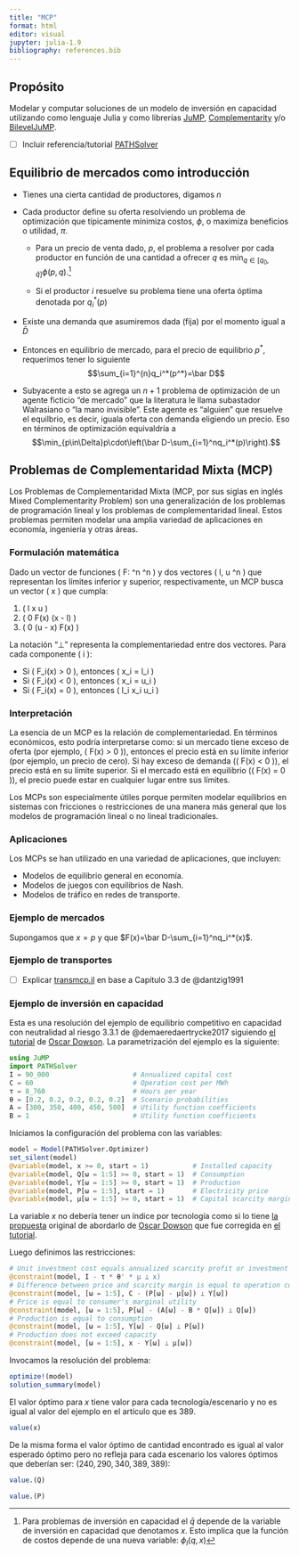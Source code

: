 ```yaml
---
title: "MCP"
format: html
editor: visual
jupyter: julia-1.9
bibliography: references.bib
---
```


## Propósito

Modelar y computar soluciones de un modelo de inversión en capacidad utilizando como lenguaje Julia y como librerías [JuMP](https://github.com/jump-dev/JuMP.jl), [Complementarity](https://github.com/chkwon/Complementarity.jl) y/o [BilevelJuMP](https://github.com/joaquimg/BilevelJuMP.jl).

-   [ ] Incluir referencia/tutorial [PATHSolver](https://github.com/chkwon/PATHSolver.jl)

## Equilibrio de mercados como introducción

-   Tienes una cierta cantidad de productores, digamos $n$

-   Cada productor define su oferta resolviendo un problema de optimización que típicamente mínimiza costos, $\phi$, o maximiza beneficios o utilidad, $\pi$.

    -   Para un precio de venta dado, $p$, el problema a resolver por cada productor en función de una cantidad a ofrecer $q$ es $\min_{q\in[q_0,\bar q]}\phi(p,q)$.[^1]

    -   Si el productor $i$ resuelve su problema tiene una oferta óptima denotada por $q_i^*(p)$

-   Existe una demanda que asumiremos dada (fija) por el momento igual a $\bar D$

-   Entonces en equilibrio de mercado, para el precio de equilibrio $p^*$, requerimos tener lo siguiente $$\sum_{i=1}^{n}q_i^*(p^*)=\bar D$$

-   Subyacente a esto se agrega un $n+1$ problema de optimización de un agente ficticio "de mercado" que la literatura le llama subastador Walrasiano o "la mano invisible". Este agente es "alguien" que resuelve el equilbrio, es decir, iguala oferta con demanda eligiendo un precio. Eso en términos de optimización equivaldría a $$\min_{p\in\Delta}p\cdot\left(\bar D-\sum_{i=1}^nq_i^*(p)\right).$$

[^1]: Para problemas de inversión en capacidad el $\bar q$ depende de la variable de inversión en capacidad que denotamos $x$. Esto implica que la función de costos depende de una nueva variable: $\phi_I(q,x)$

## Problemas de Complementaridad Mixta (MCP)

Los Problemas de Complementaridad Mixta (MCP, por sus siglas en inglés Mixed Complementarity Problem) son una generalización de los problemas de programación lineal y los problemas de complementaridad lineal. Estos problemas permiten modelar una amplia variedad de aplicaciones en economía, ingeniería y otras áreas.

### Formulación matemática

Dado un vector de funciones \( F: \mathbb{R}^n \to \mathbb{R}^n \) y dos vectores \( l, u \in \mathbb{R}^n \) que representan los límites inferior y superior, respectivamente, un MCP busca un vector \( x \) que cumpla:

1. \( l \leq x \leq u \)
2. \( 0 \leq F(x) \perp (x - l) \geq 0 \)
3. \( 0 \leq (u - x) \perp F(x) \geq 0 \)

La notación "⊥" representa la complementariedad entre dos vectores. Para cada componente \( i \):

- Si \( F_i(x) > 0 \), entonces \( x_i = l_i \)
- Si \( F_i(x) < 0 \), entonces \( x_i = u_i \)
- Si \( F_i(x) = 0 \), entonces \( l_i \leq x_i \leq u_i \)

### Interpretación

La esencia de un MCP es la relación de complementariedad. En términos económicos, esto podría interpretarse como: si un mercado tiene exceso de oferta (por ejemplo, \( F(x) > 0 \)), entonces el precio está en su límite inferior (por ejemplo, un precio de cero). Si hay exceso de demanda (\( F(x) < 0 \)), el precio está en su límite superior. Si el mercado está en equilibrio (\( F(x) = 0 \)), el precio puede estar en cualquier lugar entre sus límites.

Los MCPs son especialmente útiles porque permiten modelar equilibrios en sistemas con fricciones o restricciones de una manera más general que los modelos de programación lineal o no lineal tradicionales.

### Aplicaciones

Los MCPs se han utilizado en una variedad de aplicaciones, que incluyen:

- Modelos de equilibrio general en economía.
- Modelos de juegos con equilibrios de Nash.
- Modelos de tráfico en redes de transporte.

### Ejemplo de mercados

Supongamos que $x=p$ y que $F(x)=\bar D-\sum_{i=1}^nq_i^*(x)$.

### Ejemplo de transportes

-   [ ] Explicar [transmcp.jl](https://github.com/chkwon/Complementarity.jl/blob/master/examples/mcp/transmcp.jl) en base a Capítulo 3.3 de @dantzig1991

### Ejemplo de inversión en capacidad

Esta es una resolución del ejemplo de equilibrio competitivo en capacidad con neutralidad al riesgo 3.3.1 de @demaeredaertrycke2017 siguiendo [el tutorial](https://jump.dev/JuMP.jl/stable/tutorials/nonlinear/complementarity/#Electricity-consumption) de [Oscar Dowson](https://github.com/odow). La parametrización del ejemplo es la siguiente:

```julia
using JuMP
import PATHSolver
I = 90_000                     # Annualized capital cost
C = 60                         # Operation cost per MWh
τ = 8_760                      # Hours per year
θ = [0.2, 0.2, 0.2, 0.2, 0.2]  # Scenario probabilities
A = [300, 350, 400, 450, 500]  # Utility function coefficients
B = 1                          # Utility function coefficients
```

Iniciamos la configuración del problema con las variables:

```julia
model = Model(PATHSolver.Optimizer)
set_silent(model)
@variable(model, x >= 0, start = 1)           # Installed capacity
@variable(model, Q[ω = 1:5] >= 0, start = 1)  # Consumption
@variable(model, Y[ω = 1:5] >= 0, start = 1)  # Production
@variable(model, P[ω = 1:5], start = 1)       # Electricity price
@variable(model, μ[ω = 1:5] >= 0, start = 1)  # Capital scarcity margin
```

La variable $x$ no debería tener un índice por tecnología como si lo tiene [la propuesta](https://discourse.julialang.org/t/complementarity-jl-whit-path/103081/7) original de abordarlo de [Oscar Dowson](https://github.com/odow) que fue corregida en [el tutorial](https://jump.dev/JuMP.jl/stable/tutorials/nonlinear/complementarity/#Electricity-consumption).

Luego definimos las restricciones:

```julia
# Unit investment cost equals annualized scarcity profit or investment is 0
@constraint(model, I - τ * θ' * μ ⟂ x)
# Difference between price and scarcity margin is equal to operation cost
@constraint(model, [ω = 1:5], C - (P[ω] - μ[ω]) ⟂ Y[ω])
# Price is equal to consumer's marginal utility
@constraint(model, [ω = 1:5], P[ω] - (A[ω] - B * Q[ω]) ⟂ Q[ω])
# Production is equal to consumption
@constraint(model, [ω = 1:5], Y[ω] - Q[ω] ⟂ P[ω])
# Production does not exceed capacity
@constraint(model, [ω = 1:5], x - Y[ω] ⟂ μ[ω])
```

Invocamos la resolución del problema:

```julia
optimize!(model)
solution_summary(model)
```

El valor óptimo para $x$ tiene valor para cada tecnología/escenario y no es igual al valor del ejemplo en el artículo que es $389$.

```julia
value(x)
```

De la misma forma el valor óptimo de cantidad encontrado es igual al valor esperado óptimo pero no refleja para cada escenario los valores óptimos que deberían ser: $(240,290,340,389,389)$:

```julia
value.(Q)
```

```julia
value.(P)
```
